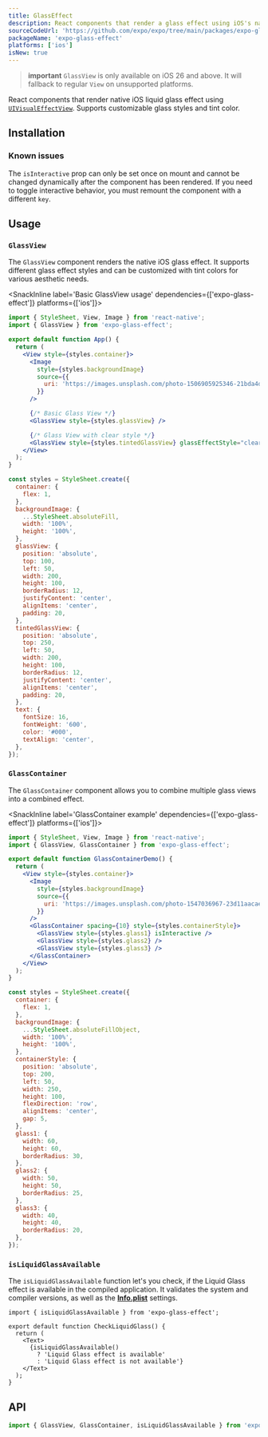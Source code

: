 ```yaml
---
title: GlassEffect
description: React components that render a glass effect using iOS's native UIVisualEffectView.
sourceCodeUrl: 'https://github.com/expo/expo/tree/main/packages/expo-glass-effect'
packageName: 'expo-glass-effect'
platforms: ['ios']
isNew: true
---
```



> **important** `GlassView` is only available on iOS 26 and above. It will fallback to regular `View` on unsupported platforms.

React components that render native iOS liquid glass effect using [`UIVisualEffectView`](https://developer.apple.com/documentation/uikit/uivisualeffectview). Supports customizable glass styles and tint color.

## Installation

<APIInstallSection />

### Known issues

The `isInteractive` prop can only be set once on mount and cannot be changed dynamically after the component has been rendered. If you need to toggle interactive behavior, you must remount the component with a different `key`.

## Usage

### `GlassView`

The `GlassView` component renders the native iOS glass effect. It supports different glass effect styles and can be customized with tint colors for various aesthetic needs.

<SnackInline label='Basic GlassView usage' dependencies={['expo-glass-effect']} platforms={['ios']}>

```jsx
import { StyleSheet, View, Image } from 'react-native';
import { GlassView } from 'expo-glass-effect';

export default function App() {
  return (
    <View style={styles.container}>
      <Image
        style={styles.backgroundImage}
        source={{
          uri: 'https://images.unsplash.com/photo-1506905925346-21bda4d32df4?w=400&h=400&fit=crop',
        }}
      />

      {/* Basic Glass View */}
      <GlassView style={styles.glassView} />

      {/* Glass View with clear style */}
      <GlassView style={styles.tintedGlassView} glassEffectStyle="clear" />
    </View>
  );
}

const styles = StyleSheet.create({
  container: {
    flex: 1,
  },
  backgroundImage: {
    ...StyleSheet.absoluteFill,
    width: '100%',
    height: '100%',
  },
  glassView: {
    position: 'absolute',
    top: 100,
    left: 50,
    width: 200,
    height: 100,
    borderRadius: 12,
    justifyContent: 'center',
    alignItems: 'center',
    padding: 20,
  },
  tintedGlassView: {
    position: 'absolute',
    top: 250,
    left: 50,
    width: 200,
    height: 100,
    borderRadius: 12,
    justifyContent: 'center',
    alignItems: 'center',
    padding: 20,
  },
  text: {
    fontSize: 16,
    fontWeight: '600',
    color: '#000',
    textAlign: 'center',
  },
});
```

</SnackInline>

### `GlassContainer`

The `GlassContainer` component allows you to combine multiple glass views into a combined effect.

<SnackInline label='GlassContainer example' dependencies={['expo-glass-effect']} platforms={['ios']}>

```jsx
import { StyleSheet, View, Image } from 'react-native';
import { GlassView, GlassContainer } from 'expo-glass-effect';

export default function GlassContainerDemo() {
  return (
    <View style={styles.container}>
      <Image
        style={styles.backgroundImage}
        source={{
          uri: 'https://images.unsplash.com/photo-1547036967-23d11aacaee0?w=400&h=600&fit=crop',
        }}
      />
      <GlassContainer spacing={10} style={styles.containerStyle}>
        <GlassView style={styles.glass1} isInteractive />
        <GlassView style={styles.glass2} />
        <GlassView style={styles.glass3} />
      </GlassContainer>
    </View>
  );
}

const styles = StyleSheet.create({
  container: {
    flex: 1,
  },
  backgroundImage: {
    ...StyleSheet.absoluteFillObject,
    width: '100%',
    height: '100%',
  },
  containerStyle: {
    position: 'absolute',
    top: 200,
    left: 50,
    width: 250,
    height: 100,
    flexDirection: 'row',
    alignItems: 'center',
    gap: 5,
  },
  glass1: {
    width: 60,
    height: 60,
    borderRadius: 30,
  },
  glass2: {
    width: 50,
    height: 50,
    borderRadius: 25,
  },
  glass3: {
    width: 40,
    height: 40,
    borderRadius: 20,
  },
});
```

</SnackInline>

### `isLiquidGlassAvailable`

The `isLiquidGlassAvailable` function let's you check, if the Liquid Glass effect is available in the compiled application.
It validates the system and compiler versions, as well as the [**Info.plist**](https://developer.apple.com/documentation/BundleResources/Information-Property-List/UIDesignRequiresCompatibility) settings.

```tsx
import { isLiquidGlassAvailable } from 'expo-glass-effect';

export default function CheckLiquidGlass() {
  return (
    <Text>
      {isLiquidGlassAvailable()
        ? 'Liquid Glass effect is available'
        : 'Liquid Glass effect is not available'}
    </Text>
  );
}
```

## API

```js
import { GlassView, GlassContainer, isLiquidGlassAvailable } from 'expo-glass-effect';
```

<APISection packageName="expo-glass-effect" />
